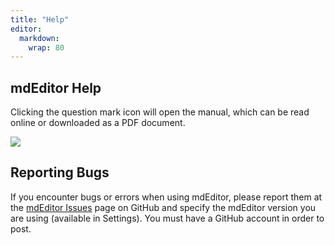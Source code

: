 ```yaml
---
title: "Help"
editor: 
  markdown: 
    wrap: 80
---
```


## mdEditor Help

Clicking the question mark icon will open the manual, which can be read online
or downloaded as a PDF document.

![](../assets/help_screenshot.png)

## Reporting Bugs

If you encounter bugs or errors when using mdEditor, please report them at the
[mdEditor Issues](https://github.com/adiwg/mdEditor/issues) page on GitHub and
specify the mdEditor version you are using (available in Settings). You must
have a GitHub account in order to post.
